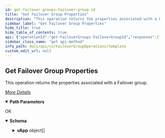 ```yaml
---
id: get-failover-groups-failover-group-id
title: "Get Failover Group Properties"
description: "This operation returns the properties associated with a Failover group."
sidebar_label: "Get Failover Group Properties"
hide_title: true
hide_table_of_contents: true
api: {"operationId":"get-FailoverGroups-FailoverGroupId","responses":{"200":{"description":"OK","content":{"application/json":{"schema":{"type":"object","properties":{"vApp":{"type":"array","items":{"type":"object","properties":{"source":{"type":"integer"},"isClientGroup":{"type":"boolean"},"version":{"type":"integer"},"approvalRequired":{"type":"boolean"},"operationType":{"type":"integer"},"selectedEntities":{"type":"array","items":{"type":"object","properties":{"instanceId":{"type":"integer"},"clientId":{"type":"integer"},"entityName":{"type":"string"},"_type_":{"type":"integer"},"entityId":{"type":"integer"}}}},"workflow":{"type":"array","items":{"type":"object","properties":{"type":{"type":"integer"},"entity":{"type":"object","properties":{"workflowId":{"type":"integer"}}}}}},"vAppEntity":{"type":"object","properties":{"_type_":{"type":"integer"},"vAppId":{"type":"integer"},"vAppName":{"type":"string"}}},"clientList":{"type":"array","items":{"type":"object","properties":{"clientName":{"type":"string"},"backupsetId":{"type":"integer"},"clientId":{"type":"integer"},"GUID":{"type":"string"},"backupsetName":{"type":"string"},"_type_":{"type":"integer"},"entityId":{"type":"integer"}}}},"config":{"type":"object","properties":{"vmGroups":{"type":"array","items":{"type":"object","properties":{"delay":{"type":"integer"},"groupId":{"type":"integer"},"vmSequence":{"type":"array","items":{"type":"object","properties":{"copyPrecedence":{"type":"integer"},"replicationId":{"type":"integer"},"delay":{"type":"integer"},"createPublicIp":{"type":"boolean"},"vmInfo":{"type":"object","properties":{"vmName":{"type":"string"},"_type_":{"type":"integer"},"vmGUID":{"type":"string"}}}}}}}}}}}}}}},"x-examples":{"Example 1":{"vApp":[{"source":1,"isClientGroup":false,"version":2,"approvalRequired":false,"operationType":16,"selectedEntities":[{"instanceId":4,"clientId":3,"entityName":"vsa-vc6","_type_":3,"entityId":3}],"workflow":[{"type":7,"entity":{"workflowId":49}},{"type":1,"entity":{"workflowId":50}}],"vAppEntity":{"_type_":164,"vAppId":47,"vAppName":"NewFailoverGroup1"},"clientList":[{"clientName":"testboot","backupsetId":6,"clientId":62,"GUID":"5026707a-0a15-d7c6-69a9-9f781514a932","backupsetName":"defaultBackupSet","_type_":3,"entityId":3},{"clientName":"testboot1","backupsetId":6,"clientId":63,"GUID":"5026ddf0-3cb1-ba7c-1417-0328aeb53db1","backupsetName":"defaultBackupSet","_type_":3,"entityId":4}],"config":{"vmGroups":[{"delay":2,"groupId":1,"vmSequence":[{"copyPrecedence":0,"replicationId":3,"delay":1,"createPublicIp":false,"vmInfo":{"vmName":"testboot","_type_":88,"vmGUID":"5026707a-0a15-d7c6-69a9-9f781514a932"}},{"copyPrecedence":0,"replicationId":4,"delay":1,"createPublicIp":false,"vmInfo":{"vmName":"testboot1","_type_":88,"vmGUID":"5026ddf0-3cb1-ba7c-1417-0328aeb53db1"}}]}]}}]}}},"examples":{"Get Failover Group Properties":{"value":{"vApp":[{"source":1,"isClientGroup":false,"version":2,"approvalRequired":false,"operationType":16,"selectedEntities":[{"instanceId":4,"clientId":3,"entityName":"vsa-vc6","_type_":3,"entityId":3}],"workflow":[{"type":7,"entity":{"workflowId":49}},{"type":1,"entity":{"workflowId":50}}],"vAppEntity":{"_type_":164,"vAppId":47,"vAppName":"NewFailoverGroup1"},"clientList":[{"clientName":"testboot","backupsetId":6,"clientId":62,"GUID":"5026707a-0a15-d7c6-69a9-9f781514a932","backupsetName":"defaultBackupSet","_type_":3,"entityId":3},{"clientName":"testboot1","backupsetId":6,"clientId":63,"GUID":"5026ddf0-3cb1-ba7c-1417-0328aeb53db1","backupsetName":"defaultBackupSet","_type_":3,"entityId":4}],"config":{"vmGroups":[{"delay":2,"groupId":1,"vmSequence":[{"copyPrecedence":0,"replicationId":3,"delay":1,"createPublicIp":false,"vmInfo":{"vmName":"testboot","_type_":88,"vmGUID":"5026707a-0a15-d7c6-69a9-9f781514a932"}},{"copyPrecedence":0,"replicationId":4,"delay":1,"createPublicIp":false,"vmInfo":{"vmName":"testboot1","_type_":88,"vmGUID":"5026ddf0-3cb1-ba7c-1417-0328aeb53db1"}}]}]}}]}}}}}}},"description":"This operation returns the properties associated with a Failover group.\n\n[_More Details_](http://documentation.commvault.com/commvault/v11/article?p=46444.htm)\n","tags":["Failover Group Operations"],"parameters":[{"schema":{"type":"string"},"name":"FailoverGroupId","in":"path","required":true}],"method":"get","path":"/FailoverGroups/{FailoverGroupId}","servers":[{"url":"http://{hostname}/webconsole/api","variables":{"hostname":{"default":"localhost","description":"Webconsole"}}}],"info":{"title":"Template","contact":{},"version":"1.0","description":"Template"},"postman":{"name":"Get Failover Group Properties","description":{"content":"This operation returns the properties associated with a Failover group.\n\n[_More Details_](http://documentation.commvault.com/commvault/v11/article?p=46444.htm)\n","type":"text/plain"},"url":{"path":["FailoverGroups",":FailoverGroupId"],"host":["{{baseUrl}}"],"query":[],"variable":[{"disabled":false,"description":{"content":"(Required) ","type":"text/plain"},"type":"any","value":"","key":"FailoverGroupId"}]},"header":[{"key":"Accept","value":"application/json"}],"method":"GET"}}
sidebar_class_name: "get api-method"
info_path: docs/api/cv/FailoverGroupOperations/template
custom_edit_url: null
---
```



## Get Failover Group Properties



This operation returns the properties associated with a Failover group.

[_More Details_](http://documentation.commvault.com/commvault/v11/article?p=46444.htm)


<details style={{"marginBottom":"1rem"}} data-collapsed={false} open={true}><summary style={{}}><strong>Path Parameters</strong></summary><div><ul><ParamsItem className={"paramsItem"} param={{"schema":{"type":"string"},"name":"FailoverGroupId","in":"path","required":true}}></ParamsItem></ul></div></details><div><ApiTabs><TabItem label={"200"} value={"200"}><div>

OK

</div><div><MimeTabs schemaType={"response"}><TabItem label={"application/json"} value={"application/json"}><SchemaTabs><TabItem label={"Schema"} value={"Schema"}><details style={{}} data-collapsed={false} open={true}><summary style={{"textAlign":"left"}}><strong>Schema</strong></summary><div style={{"textAlign":"left","marginLeft":"1rem"}}></div><ul style={{"marginLeft":"1rem"}}><SchemaItem collapsible={true} className={"schemaItem"}><details style={{}}><summary style={{}}><strong>vApp</strong><span style={{"opacity":"0.6"}}> object[]</span></summary><div style={{"marginLeft":"1rem"}}><SchemaItem collapsible={false} name={"source"} required={false} deprecated={undefined} schemaDescription={undefined} schemaName={"integer"} qualifierMessage={undefined} defaultValue={undefined}></SchemaItem><SchemaItem collapsible={false} name={"isClientGroup"} required={false} deprecated={undefined} schemaDescription={undefined} schemaName={"boolean"} qualifierMessage={undefined} defaultValue={undefined}></SchemaItem><SchemaItem collapsible={false} name={"version"} required={false} deprecated={undefined} schemaDescription={undefined} schemaName={"integer"} qualifierMessage={undefined} defaultValue={undefined}></SchemaItem><SchemaItem collapsible={false} name={"approvalRequired"} required={false} deprecated={undefined} schemaDescription={undefined} schemaName={"boolean"} qualifierMessage={undefined} defaultValue={undefined}></SchemaItem><SchemaItem collapsible={false} name={"operationType"} required={false} deprecated={undefined} schemaDescription={undefined} schemaName={"integer"} qualifierMessage={undefined} defaultValue={undefined}></SchemaItem><SchemaItem collapsible={true} className={"schemaItem"}><details style={{}}><summary style={{}}><strong>selectedEntities</strong><span style={{"opacity":"0.6"}}> object[]</span></summary><div style={{"marginLeft":"1rem"}}><SchemaItem collapsible={false} name={"instanceId"} required={false} deprecated={undefined} schemaDescription={undefined} schemaName={"integer"} qualifierMessage={undefined} defaultValue={undefined}></SchemaItem><SchemaItem collapsible={false} name={"clientId"} required={false} deprecated={undefined} schemaDescription={undefined} schemaName={"integer"} qualifierMessage={undefined} defaultValue={undefined}></SchemaItem><SchemaItem collapsible={false} name={"entityName"} required={false} deprecated={undefined} schemaDescription={undefined} schemaName={"string"} qualifierMessage={undefined} defaultValue={undefined}></SchemaItem><SchemaItem collapsible={false} name={"_type_"} required={false} deprecated={undefined} schemaDescription={undefined} schemaName={"integer"} qualifierMessage={undefined} defaultValue={undefined}></SchemaItem><SchemaItem collapsible={false} name={"entityId"} required={false} deprecated={undefined} schemaDescription={undefined} schemaName={"integer"} qualifierMessage={undefined} defaultValue={undefined}></SchemaItem></div></details></SchemaItem><SchemaItem collapsible={true} className={"schemaItem"}><details style={{}}><summary style={{}}><strong>workflow</strong><span style={{"opacity":"0.6"}}> object[]</span></summary><div style={{"marginLeft":"1rem"}}><SchemaItem collapsible={false} name={"type"} required={false} deprecated={undefined} schemaDescription={undefined} schemaName={"integer"} qualifierMessage={undefined} defaultValue={undefined}></SchemaItem><SchemaItem collapsible={true} className={"schemaItem"}><details style={{}}><summary style={{}}><strong>entity</strong><span style={{"opacity":"0.6"}}> object</span></summary><div style={{"marginLeft":"1rem"}}><SchemaItem collapsible={false} name={"workflowId"} required={false} deprecated={undefined} schemaDescription={undefined} schemaName={"integer"} qualifierMessage={undefined} defaultValue={undefined}></SchemaItem></div></details></SchemaItem></div></details></SchemaItem><SchemaItem collapsible={true} className={"schemaItem"}><details style={{}}><summary style={{}}><strong>vAppEntity</strong><span style={{"opacity":"0.6"}}> object</span></summary><div style={{"marginLeft":"1rem"}}><SchemaItem collapsible={false} name={"_type_"} required={false} deprecated={undefined} schemaDescription={undefined} schemaName={"integer"} qualifierMessage={undefined} defaultValue={undefined}></SchemaItem><SchemaItem collapsible={false} name={"vAppId"} required={false} deprecated={undefined} schemaDescription={undefined} schemaName={"integer"} qualifierMessage={undefined} defaultValue={undefined}></SchemaItem><SchemaItem collapsible={false} name={"vAppName"} required={false} deprecated={undefined} schemaDescription={undefined} schemaName={"string"} qualifierMessage={undefined} defaultValue={undefined}></SchemaItem></div></details></SchemaItem><SchemaItem collapsible={true} className={"schemaItem"}><details style={{}}><summary style={{}}><strong>clientList</strong><span style={{"opacity":"0.6"}}> object[]</span></summary><div style={{"marginLeft":"1rem"}}><SchemaItem collapsible={false} name={"clientName"} required={false} deprecated={undefined} schemaDescription={undefined} schemaName={"string"} qualifierMessage={undefined} defaultValue={undefined}></SchemaItem><SchemaItem collapsible={false} name={"backupsetId"} required={false} deprecated={undefined} schemaDescription={undefined} schemaName={"integer"} qualifierMessage={undefined} defaultValue={undefined}></SchemaItem><SchemaItem collapsible={false} name={"clientId"} required={false} deprecated={undefined} schemaDescription={undefined} schemaName={"integer"} qualifierMessage={undefined} defaultValue={undefined}></SchemaItem><SchemaItem collapsible={false} name={"GUID"} required={false} deprecated={undefined} schemaDescription={undefined} schemaName={"string"} qualifierMessage={undefined} defaultValue={undefined}></SchemaItem><SchemaItem collapsible={false} name={"backupsetName"} required={false} deprecated={undefined} schemaDescription={undefined} schemaName={"string"} qualifierMessage={undefined} defaultValue={undefined}></SchemaItem><SchemaItem collapsible={false} name={"_type_"} required={false} deprecated={undefined} schemaDescription={undefined} schemaName={"integer"} qualifierMessage={undefined} defaultValue={undefined}></SchemaItem><SchemaItem collapsible={false} name={"entityId"} required={false} deprecated={undefined} schemaDescription={undefined} schemaName={"integer"} qualifierMessage={undefined} defaultValue={undefined}></SchemaItem></div></details></SchemaItem><SchemaItem collapsible={true} className={"schemaItem"}><details style={{}}><summary style={{}}><strong>config</strong><span style={{"opacity":"0.6"}}> object</span></summary><div style={{"marginLeft":"1rem"}}><SchemaItem collapsible={true} className={"schemaItem"}><details style={{}}><summary style={{}}><strong>vmGroups</strong><span style={{"opacity":"0.6"}}> object[]</span></summary><div style={{"marginLeft":"1rem"}}><SchemaItem collapsible={false} name={"delay"} required={false} deprecated={undefined} schemaDescription={undefined} schemaName={"integer"} qualifierMessage={undefined} defaultValue={undefined}></SchemaItem><SchemaItem collapsible={false} name={"groupId"} required={false} deprecated={undefined} schemaDescription={undefined} schemaName={"integer"} qualifierMessage={undefined} defaultValue={undefined}></SchemaItem><SchemaItem collapsible={true} className={"schemaItem"}><details style={{}}><summary style={{}}><strong>vmSequence</strong><span style={{"opacity":"0.6"}}> object[]</span></summary><div style={{"marginLeft":"1rem"}}><SchemaItem collapsible={false} name={"copyPrecedence"} required={false} deprecated={undefined} schemaDescription={undefined} schemaName={"integer"} qualifierMessage={undefined} defaultValue={undefined}></SchemaItem><SchemaItem collapsible={false} name={"replicationId"} required={false} deprecated={undefined} schemaDescription={undefined} schemaName={"integer"} qualifierMessage={undefined} defaultValue={undefined}></SchemaItem><SchemaItem collapsible={false} name={"delay"} required={false} deprecated={undefined} schemaDescription={undefined} schemaName={"integer"} qualifierMessage={undefined} defaultValue={undefined}></SchemaItem><SchemaItem collapsible={false} name={"createPublicIp"} required={false} deprecated={undefined} schemaDescription={undefined} schemaName={"boolean"} qualifierMessage={undefined} defaultValue={undefined}></SchemaItem><SchemaItem collapsible={true} className={"schemaItem"}><details style={{}}><summary style={{}}><strong>vmInfo</strong><span style={{"opacity":"0.6"}}> object</span></summary><div style={{"marginLeft":"1rem"}}><SchemaItem collapsible={false} name={"vmName"} required={false} deprecated={undefined} schemaDescription={undefined} schemaName={"string"} qualifierMessage={undefined} defaultValue={undefined}></SchemaItem><SchemaItem collapsible={false} name={"_type_"} required={false} deprecated={undefined} schemaDescription={undefined} schemaName={"integer"} qualifierMessage={undefined} defaultValue={undefined}></SchemaItem><SchemaItem collapsible={false} name={"vmGUID"} required={false} deprecated={undefined} schemaDescription={undefined} schemaName={"string"} qualifierMessage={undefined} defaultValue={undefined}></SchemaItem></div></details></SchemaItem></div></details></SchemaItem></div></details></SchemaItem></div></details></SchemaItem></div></details></SchemaItem></ul></details></TabItem><TabItem label={"Example (from schema)"} value={"Example (from schema)"}><ResponseSamples responseExample={"{\n  \"vApp\": [\n    {\n      \"source\": 0,\n      \"isClientGroup\": true,\n      \"version\": 0,\n      \"approvalRequired\": true,\n      \"operationType\": 0,\n      \"selectedEntities\": [\n        {\n          \"instanceId\": 0,\n          \"clientId\": 0,\n          \"entityName\": \"string\",\n          \"_type_\": 0,\n          \"entityId\": 0\n        }\n      ],\n      \"workflow\": [\n        {\n          \"type\": 0,\n          \"entity\": {\n            \"workflowId\": 0\n          }\n        }\n      ],\n      \"vAppEntity\": {\n        \"_type_\": 0,\n        \"vAppId\": 0,\n        \"vAppName\": \"string\"\n      },\n      \"clientList\": [\n        {\n          \"clientName\": \"string\",\n          \"backupsetId\": 0,\n          \"clientId\": 0,\n          \"GUID\": \"string\",\n          \"backupsetName\": \"string\",\n          \"_type_\": 0,\n          \"entityId\": 0\n        }\n      ],\n      \"config\": {\n        \"vmGroups\": [\n          {\n            \"delay\": 0,\n            \"groupId\": 0,\n            \"vmSequence\": [\n              {\n                \"copyPrecedence\": 0,\n                \"replicationId\": 0,\n                \"delay\": 0,\n                \"createPublicIp\": true,\n                \"vmInfo\": {\n                  \"vmName\": \"string\",\n                  \"_type_\": 0,\n                  \"vmGUID\": \"string\"\n                }\n              }\n            ]\n          }\n        ]\n      }\n    }\n  ]\n}"} language={"json"}></ResponseSamples></TabItem><TabItem label={" Get  Failover  Group  Properties"} value={" Get  Failover  Group  Properties"}><ResponseSamples responseExample={"{\n  \"vApp\": [\n    {\n      \"source\": 1,\n      \"isClientGroup\": false,\n      \"version\": 2,\n      \"approvalRequired\": false,\n      \"operationType\": 16,\n      \"selectedEntities\": [\n        {\n          \"instanceId\": 4,\n          \"clientId\": 3,\n          \"entityName\": \"vsa-vc6\",\n          \"_type_\": 3,\n          \"entityId\": 3\n        }\n      ],\n      \"workflow\": [\n        {\n          \"type\": 7,\n          \"entity\": {\n            \"workflowId\": 49\n          }\n        },\n        {\n          \"type\": 1,\n          \"entity\": {\n            \"workflowId\": 50\n          }\n        }\n      ],\n      \"vAppEntity\": {\n        \"_type_\": 164,\n        \"vAppId\": 47,\n        \"vAppName\": \"NewFailoverGroup1\"\n      },\n      \"clientList\": [\n        {\n          \"clientName\": \"testboot\",\n          \"backupsetId\": 6,\n          \"clientId\": 62,\n          \"GUID\": \"5026707a-0a15-d7c6-69a9-9f781514a932\",\n          \"backupsetName\": \"defaultBackupSet\",\n          \"_type_\": 3,\n          \"entityId\": 3\n        },\n        {\n          \"clientName\": \"testboot1\",\n          \"backupsetId\": 6,\n          \"clientId\": 63,\n          \"GUID\": \"5026ddf0-3cb1-ba7c-1417-0328aeb53db1\",\n          \"backupsetName\": \"defaultBackupSet\",\n          \"_type_\": 3,\n          \"entityId\": 4\n        }\n      ],\n      \"config\": {\n        \"vmGroups\": [\n          {\n            \"delay\": 2,\n            \"groupId\": 1,\n            \"vmSequence\": [\n              {\n                \"copyPrecedence\": 0,\n                \"replicationId\": 3,\n                \"delay\": 1,\n                \"createPublicIp\": false,\n                \"vmInfo\": {\n                  \"vmName\": \"testboot\",\n                  \"_type_\": 88,\n                  \"vmGUID\": \"5026707a-0a15-d7c6-69a9-9f781514a932\"\n                }\n              },\n              {\n                \"copyPrecedence\": 0,\n                \"replicationId\": 4,\n                \"delay\": 1,\n                \"createPublicIp\": false,\n                \"vmInfo\": {\n                  \"vmName\": \"testboot1\",\n                  \"_type_\": 88,\n                  \"vmGUID\": \"5026ddf0-3cb1-ba7c-1417-0328aeb53db1\"\n                }\n              }\n            ]\n          }\n        ]\n      }\n    }\n  ]\n}"} language={"json"}></ResponseSamples></TabItem></SchemaTabs></TabItem></MimeTabs></div></TabItem></ApiTabs></div>
      